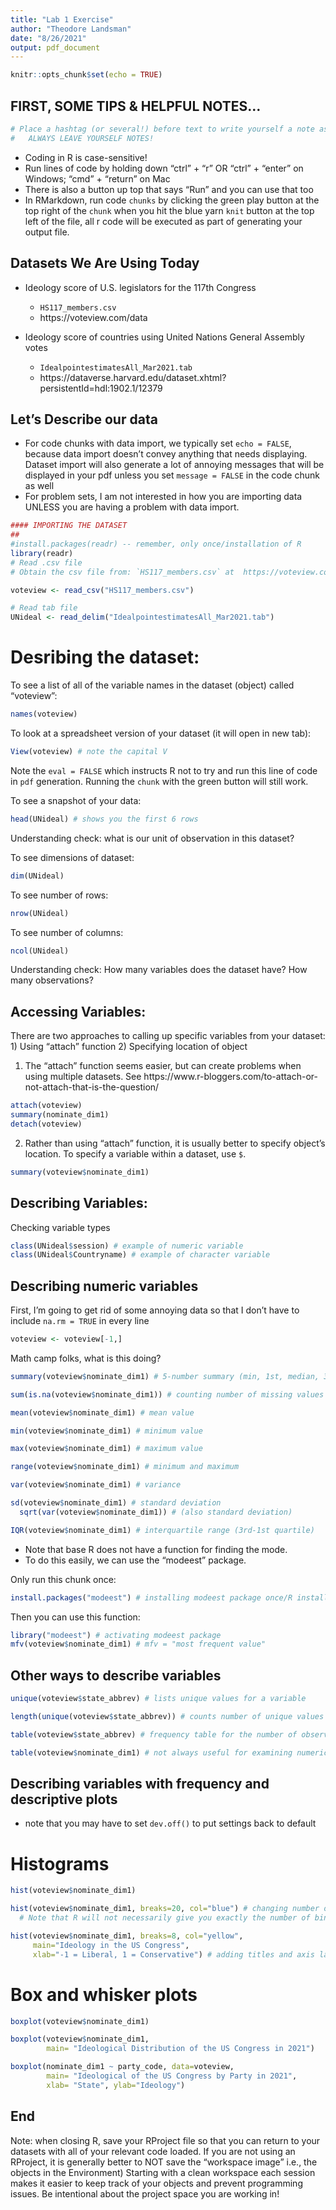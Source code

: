 ```yaml
---
title: "Lab 1 Exercise"
author: "Theodore Landsman"
date: "8/26/2021"
output: pdf_document
---
```


```r
knitr::opts_chunk$set(echo = TRUE)
```

## FIRST, SOME TIPS & HELPFUL NOTES...


```r
# Place a hashtag (or several!) before text to write yourself a note as I'm doing here
#   ALWAYS LEAVE YOURSELF NOTES! 
```
- Coding in R is case-sensitive!
- Run lines of code by holding down "ctrl" + "r" OR "ctrl" + "enter" on Windows; "cmd" + "return" on Mac
- There is also a button up top that says "Run" and you can use that too
- In RMarkdown, run code `chunks` by clicking the green play button at the top right of the `chunk` when you hit the blue yarn `knit` button at the top left of the file, all r code will be executed as part of generating your output file. 


## Datasets We Are Using Today

- Ideology score of U.S. legislators for the 117th Congress

    - `HS117_members.csv`
    - https://voteview.com/data
    
- Ideology score of countries using United Nations General Assembly votes

    - `IdealpointestimatesAll_Mar2021.tab`
    - https://dataverse.harvard.edu/dataset.xhtml?persistentId=hdl:1902.1/12379

## Let's Describe our data

- For code chunks with data import, we typically set `echo = FALSE`, because data import doesn't convey anything that needs displaying.  Dataset import will also generate a lot of annoying messages that will be displayed in your pdf unless you set `message = FALSE` in the code chunk as well
- For problem sets, I am not interested in how you are importing data UNLESS you are having a problem with data import. 

```r

#### IMPORTING THE DATASET
##
#install.packages(readr) -- remember, only once/installation of R
library(readr)
# Read .csv file
# Obtain the csv file from: `HS117_members.csv` at  https://voteview.com/data

voteview <- read_csv("HS117_members.csv")

# Read tab file
UNideal <- read_delim("IdealpointestimatesAll_Mar2021.tab")
```


# Desribing the dataset:

To see a list of all of the variable names in the dataset (object) called "voteview":

```r
names(voteview)
```

To look at a spreadsheet version of your dataset (it will open in new tab):
```r
View(voteview) # note the capital V
```

Note the `eval = FALSE` which instructs R not to try and run this line of code in `pdf` generation. Running the `chunk` with the green button will still work. 



To see a snapshot of your data:

```r
head(UNideal) # shows you the first 6 rows
```

Understanding check: what is our unit of observation in this dataset?

To see dimensions of dataset:

```r
dim(UNideal)
```

To see number of rows:

```r
nrow(UNideal)
```

To see number of columns:

```r
ncol(UNideal)
```

Understanding check: How many variables does the dataset have? How many observations?

## Accessing Variables:
There are two approaches to calling up specific variables from your dataset:
   1) Using "attach" function
   2) Specifying location of object
   
1) The "attach" function seems easier, but can create problems when using multiple datasets.  See https://www.r-bloggers.com/to-attach-or-not-attach-that-is-the-question/
```r
attach(voteview)
summary(nominate_dim1)
detach(voteview)
```

2) Rather than using "attach" function, it is usually better to specify object's location. To specify a variable within a dataset, use `$`.

```r
summary(voteview$nominate_dim1)
```

## Describing Variables:
Checking variable types
```r
class(UNideal$session) # example of numeric variable
class(UNideal$Countryname) # example of character variable
```

## Describing numeric variables

First, I'm going to get rid of some annoying data so that I don't have to include `na.rm = TRUE` in every line
```r
voteview <- voteview[-1,]
```

Math camp folks, what is this doing?

```r

summary(voteview$nominate_dim1) # 5-number summary (min, 1st, median, 3rd, max)

sum(is.na(voteview$nominate_dim1)) # counting number of missing values

mean(voteview$nominate_dim1) # mean value

min(voteview$nominate_dim1) # minimum value

max(voteview$nominate_dim1) # maximum value

range(voteview$nominate_dim1) # minimum and maximum

var(voteview$nominate_dim1) # variance

sd(voteview$nominate_dim1) # standard deviation
  sqrt(var(voteview$nominate_dim1)) # (also standard deviation)

IQR(voteview$nominate_dim1) # interquartile range (3rd-1st quartile)
```

- Note that base R does not have a function for finding the mode.
- To do this easily, we can use the "modeest" package.

Only run this chunk once:
```r
install.packages("modeest") # installing modeest package once/R installation
```

Then you can use this function:
```r
library("modeest") # activating modeest package
mfv(voteview$nominate_dim1) # mfv = "most frequent value"
```

## Other ways to describe variables

```r
unique(voteview$state_abbrev) # lists unique values for a variable

length(unique(voteview$state_abbrev)) # counts number of unique values

table(voteview$state_abbrev) # frequency table for the number of observations for each value of region

table(voteview$nominate_dim1) # not always useful for examining numeric variables!
```

## Describing variables with frequency and descriptive plots

- note that you may have to set `dev.off()` to put settings back to default

# Histograms 

```r
hist(voteview$nominate_dim1)

hist(voteview$nominate_dim1, breaks=20, col="blue") # changing number of bins and color
  # Note that R will not necessarily give you exactly the number of bins you specify

hist(voteview$nominate_dim1, breaks=8, col="yellow",
     main="Ideology in the US Congress",
     xlab="-1 = Liberal, 1 = Conservative") # adding titles and axis labels

```

# Box and whisker plots

```r
boxplot(voteview$nominate_dim1)

boxplot(voteview$nominate_dim1,
        main= "Ideological Distribution of the US Congress in 2021")

boxplot(nominate_dim1 ~ party_code, data=voteview, 
        main= "Ideological of the US Congress by Party in 2021",
        xlab= "State", ylab="Ideology")
```

## End
Note: when closing R, save your RProject file so that you can return to your datasets with all of your relevant code loaded. If you are not using an RProject, it is generally better to NOT save the "workspace image" i.e., the objects in the Environment) Starting with a clean workspace each session makes it easier to keep track of your objects and prevent programming issues. Be intentional about the project space you are working in!

 
